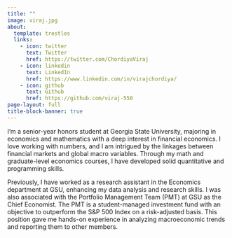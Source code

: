 ```yaml
---
title: ""
image: viraj.jpg
about:
  template: trestles
  links:
    - icon: twitter
      text: Twitter
      href: https://twitter.com/ChordiyaViraj
    - icon: linkedin
      text: LinkedIn
      href: https://www.linkedin.com/in/virajchordiya/
    - icon: github
      text: Github
      href: https://github.com/viraj-550
page-layout: full
title-block-banner: true
---
```


I'm a senior-year honors student at Georgia State University, majoring in economics and mathematics with a deep interest in financial economics. I love working with numbers, and I am intrigued by the linkages between financial markets and global macro variables. Through my math and graduate-level economics courses, I have developed solid quantitative and programming skills.

Previously, I have worked as a research assistant in the Economics department at GSU, enhancing my data analysis and research skills. I was also associated with the Portfolio Management Team (PMT) at GSU as the Chief Economist. The PMT is a student-managed investment fund with an objective to outperform the S&P 500 Index on a risk-adjusted basis. This position gave me hands-on experience in analyzing macroeconomic trends and reporting them to other members.
